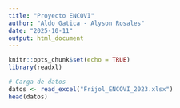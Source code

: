 ```yaml
---
title: "Proyecto ENCOVI"
author: "Aldo Gatica - Alyson Rosales"
date: "2025-10-11"
output: html_document
---
```



```r
knitr::opts_chunk$set(echo = TRUE)
library(readxl)
```

```r
# Carga de datos
datos <- read_excel("Frijol_ENCOVI_2023.xlsx")
head(datos)
```




